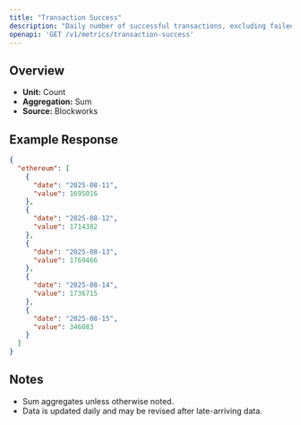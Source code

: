 ```yaml
---
title: "Transaction Success"
description: "Daily number of successful transactions, excluding failed transactions."
openapi: 'GET /v1/metrics/transaction-success'
---
```


## Overview

- **Unit:** Count
- **Aggregation:** Sum
- **Source:** Blockworks

## Example Response

```json
{
  "ethereum": [
    {
      "date": "2025-08-11",
      "value": 1695016
    },
    {
      "date": "2025-08-12",
      "value": 1714382
    },
    {
      "date": "2025-08-13",
      "value": 1769466
    },
    {
      "date": "2025-08-14",
      "value": 1736715
    },
    {
      "date": "2025-08-15",
      "value": 346083
    }
  ]
}
```

## Notes
- Sum aggregates unless otherwise noted.
- Data is updated daily and may be revised after late-arriving data.
